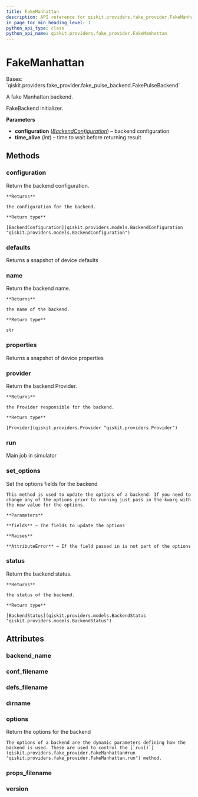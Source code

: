 ```yaml
---
title: FakeManhattan
description: API reference for qiskit.providers.fake_provider.FakeManhattan
in_page_toc_min_heading_level: 1
python_api_type: class
python_api_name: qiskit.providers.fake_provider.FakeManhattan
---
```


# FakeManhattan

<Class id="qiskit.providers.fake_provider.FakeManhattan" isDedicatedPage={true} github="https://github.com/qiskit/qiskit/tree/stable/0.21/qiskit/providers/fake_provider/backends/manhattan/fake_manhattan.py" signature="FakeManhattan">
  Bases: `qiskit.providers.fake_provider.fake_pulse_backend.FakePulseBackend`

  A fake Manhattan backend.

  FakeBackend initializer.

  **Parameters**

  *   **configuration** ([*BackendConfiguration*](qiskit.providers.models.BackendConfiguration "qiskit.providers.models.BackendConfiguration")) – backend configuration
  *   **time\_alive** (*int*) – time to wait before returning result

  ## Methods

  ### configuration

  <Function id="qiskit.providers.fake_provider.FakeManhattan.configuration" name="configuration" signature="FakeManhattan.configuration()">
    Return the backend configuration.

    **Returns**

    the configuration for the backend.

    **Return type**

    [BackendConfiguration](qiskit.providers.models.BackendConfiguration "qiskit.providers.models.BackendConfiguration")
  </Function>

  ### defaults

  <Function id="qiskit.providers.fake_provider.FakeManhattan.defaults" name="defaults" signature="FakeManhattan.defaults()">
    Returns a snapshot of device defaults
  </Function>

  ### name

  <Function id="qiskit.providers.fake_provider.FakeManhattan.name" name="name" signature="FakeManhattan.name()">
    Return the backend name.

    **Returns**

    the name of the backend.

    **Return type**

    str
  </Function>

  ### properties

  <Function id="qiskit.providers.fake_provider.FakeManhattan.properties" name="properties" signature="FakeManhattan.properties()">
    Returns a snapshot of device properties
  </Function>

  ### provider

  <Function id="qiskit.providers.fake_provider.FakeManhattan.provider" name="provider" signature="FakeManhattan.provider()">
    Return the backend Provider.

    **Returns**

    the Provider responsible for the backend.

    **Return type**

    [Provider](qiskit.providers.Provider "qiskit.providers.Provider")
  </Function>

  ### run

  <Function id="qiskit.providers.fake_provider.FakeManhattan.run" name="run" signature="FakeManhattan.run(run_input, **kwargs)">
    Main job in simulator
  </Function>

  ### set\_options

  <Function id="qiskit.providers.fake_provider.FakeManhattan.set_options" name="set_options" signature="FakeManhattan.set_options(**fields)">
    Set the options fields for the backend

    This method is used to update the options of a backend. If you need to change any of the options prior to running just pass in the kwarg with the new value for the options.

    **Parameters**

    **fields** – The fields to update the options

    **Raises**

    **AttributeError** – If the field passed in is not part of the options
  </Function>

  ### status

  <Function id="qiskit.providers.fake_provider.FakeManhattan.status" name="status" signature="FakeManhattan.status()">
    Return the backend status.

    **Returns**

    the status of the backend.

    **Return type**

    [BackendStatus](qiskit.providers.models.BackendStatus "qiskit.providers.models.BackendStatus")
  </Function>

  ## Attributes

  ### backend\_name

  <Attribute id="qiskit.providers.fake_provider.FakeManhattan.backend_name" name="backend_name" attributeValue="= 'fake_manhattan'" />

  ### conf\_filename

  <Attribute id="qiskit.providers.fake_provider.FakeManhattan.conf_filename" name="conf_filename" attributeValue="= 'conf_manhattan.json'" />

  ### defs\_filename

  <Attribute id="qiskit.providers.fake_provider.FakeManhattan.defs_filename" name="defs_filename" attributeValue="= 'defs_manhattan.json'" />

  ### dirname

  <Attribute id="qiskit.providers.fake_provider.FakeManhattan.dirname" name="dirname" attributeValue="= '/home/runner/work/qiskit/qiskit/.tox/docs/lib/python3.8/site-packages/qiskit/providers/fake_provider/backends/manhattan'" />

  ### options

  <Attribute id="qiskit.providers.fake_provider.FakeManhattan.options" name="options">
    Return the options for the backend

    The options of a backend are the dynamic parameters defining how the backend is used. These are used to control the [`run()`](qiskit.providers.fake_provider.FakeManhattan#run "qiskit.providers.fake_provider.FakeManhattan.run") method.
  </Attribute>

  ### props\_filename

  <Attribute id="qiskit.providers.fake_provider.FakeManhattan.props_filename" name="props_filename" attributeValue="= 'props_manhattan.json'" />

  ### version

  <Attribute id="qiskit.providers.fake_provider.FakeManhattan.version" name="version" attributeValue="= 1" />
</Class>

